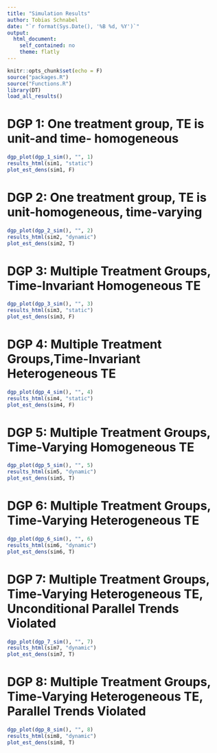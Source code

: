 ```yaml
---
title: "Simulation Results"
author: Tobias Schnabel
date: "`r format(Sys.Date(), '%B %d, %Y')`"
output: 
  html_document:
    self_contained: no
    theme: flatly
---
```



```r
knitr::opts_chunk$set(echo = F)
source("packages.R")
source("Functions.R")
library(DT)
load_all_results()
```
<style type="text/css">
table th {
    text-align: left !important;
}
</style>


# DGP 1: One treatment group, TE is unit-and time- homogeneous

```r
dgp_plot(dgp_1_sim(), "", 1)
results_html(sim1, "static")
plot_est_dens(sim1, F)
```


# DGP 2: One treatment group, TE is unit-homogeneous, time-varying

```r
dgp_plot(dgp_2_sim(), "", 2)
results_html(sim2, "dynamic")
plot_est_dens(sim2, T)
```

# DGP 3: Multiple Treatment Groups, Time-Invariant Homogeneous TE 

```r
dgp_plot(dgp_3_sim(), "", 3)
results_html(sim3, "static")
plot_est_dens(sim3, F)
```

# DGP 4: Multiple Treatment Groups,Time-Invariant Heterogeneous TE

```r
dgp_plot(dgp_4_sim(), "", 4)
results_html(sim4, "static")
plot_est_dens(sim4, F)
```

# DGP 5: Multiple Treatment Groups, Time-Varying Homogeneous TE 

```r
dgp_plot(dgp_5_sim(), "", 5)
results_html(sim5, "dynamic")
plot_est_dens(sim5, T)
```

# DGP 6: Multiple Treatment Groups, Time-Varying Heterogeneous TE 

```r
dgp_plot(dgp_6_sim(), "", 6)
results_html(sim6, "dynamic")
plot_est_dens(sim6, T)
```

# DGP 7: Multiple Treatment Groups, Time-Varying Heterogeneous TE, **Unconditional** Parallel Trends Violated

```r
dgp_plot(dgp_7_sim(), "", 7)
results_html(sim7, "dynamic")
plot_est_dens(sim7, T)
```

# DGP 8: Multiple Treatment Groups, Time-Varying Heterogeneous TE, **Parallel Trends Violated**

```r
dgp_plot(dgp_8_sim(), "", 8)
results_html(sim8, "dynamic")
plot_est_dens(sim8, T)
```
